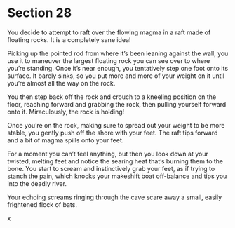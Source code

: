 # Section 28 {#sec-28}

You decide to attempt to raft over the flowing magma in a raft made of floating rocks. It is a completely sane idea! 

Picking up the pointed rod from where it’s been leaning against the wall, you use it to maneuver the largest floating rock you can see over to where you’re standing. Once it’s near enough, you tentatively step one foot onto its surface. It barely sinks, so you put more and more of your weight on it until you’re almost all the way on the rock.

You then step back off the rock and crouch to a kneeling position on the floor, reaching forward and grabbing the rock, then pulling yourself forward onto it. Miraculously, the rock is holding!

Once you’re on the rock, making sure to spread out your weight to be more stable, you gently push off the shore with your feet. The raft tips forward and a bit of magma spills onto your feet.

For a moment you can’t feel anything, but then you look down at your twisted, melting feet and notice the searing heat that’s burning them to the bone. You start to scream and instinctively grab your feet, as if trying to stanch the pain, which knocks your makeshift boat off-balance and tips you into the deadly river.

Your echoing screams ringing through the cave scare away a small, easily frightened flock of bats.

x
